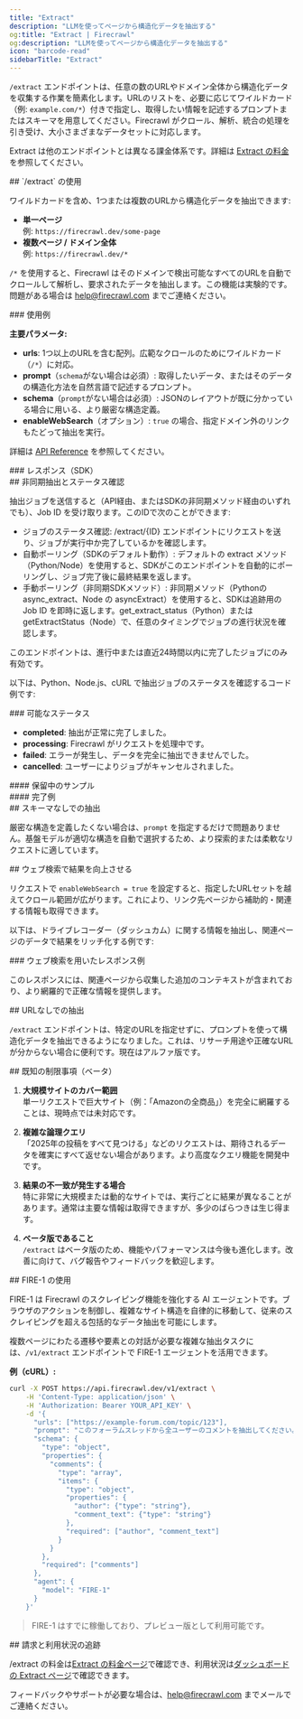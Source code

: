 ```yaml
---
title: "Extract"
description: "LLMを使ってページから構造化データを抽出する"
og:title: "Extract | Firecrawl"
og:description: "LLMを使ってページから構造化データを抽出する"
icon: "barcode-read"
sidebarTitle: "Extract"
---
```



`/extract` エンドポイントは、任意の数のURLやドメイン全体から構造化データを収集する作業を簡素化します。URLのリストを、必要に応じてワイルドカード（例: `example.com/*`）付きで指定し、取得したい情報を記述するプロンプトまたはスキーマを用意してください。Firecrawl がクロール、解析、統合の処理を引き受け、大小さまざまなデータセットに対応します。

<Info>Extract は他のエンドポイントとは異なる課金体系です。詳細は [Extract の料金](https://www.firecrawl.dev/extract#pricing) を参照してください。</Info>

<div id="using-extract">
  ## `/extract` の使用
</div>

ワイルドカードを含め、1つまたは複数のURLから構造化データを抽出できます:

- **単一ページ**  
  例: `https://firecrawl.dev/some-page`
- **複数ページ / ドメイン全体**  
  例: `https://firecrawl.dev/*`

`/*` を使用すると、Firecrawl はそのドメインで検出可能なすべてのURLを自動でクロールして解析し、要求されたデータを抽出します。この機能は実験的です。問題がある場合は [help@firecrawl.com](mailto:help@firecrawl.com) までご連絡ください。

<div id="example-usage">
  ### 使用例
</div>

<CodeGroup>

<ExtractPython />
<ExtractNode />
<ExtractCURL />

</CodeGroup>

**主要パラメータ:**

- **urls**: 1つ以上のURLを含む配列。広範なクロールのためにワイルドカード（`/*`）に対応。
- **prompt**（`schema`がない場合は必須）: 取得したいデータ、またはそのデータの構造化方法を自然言語で記述するプロンプト。
- **schema**（`prompt`がない場合は必須）: JSONのレイアウトが既に分かっている場合に用いる、より厳密な構造定義。
- **enableWebSearch**（オプション）: `true` の場合、指定ドメイン外のリンクもたどって抽出を実行。

詳細は [API Reference](https://docs.firecrawl.dev/api-reference/endpoint/extract) を参照してください。

<div id="response-sdks">
  ### レスポンス（SDK）
</div>

<ExtractOutput />

<div id="asynchronous-extraction-status-checking">
  ## 非同期抽出とステータス確認
</div>

抽出ジョブを送信すると（API経由、またはSDKの非同期メソッド経由のいずれでも）、Job ID を受け取ります。このIDで次のことができます:

- ジョブのステータス確認: /extract/{ID} エンドポイントにリクエストを送り、ジョブが実行中か完了しているかを確認します。
- 自動ポーリング（SDKのデフォルト動作）: デフォルトの extract メソッド（Python/Node）を使用すると、SDKがこのエンドポイントを自動的にポーリングし、ジョブ完了後に最終結果を返します。
- 手動ポーリング（非同期SDKメソッド）: 非同期メソッド（Pythonの async_extract、Node の asyncExtract）を使用すると、SDKは追跡用の Job ID を即時に返します。get_extract_status（Python）または getExtractStatus（Node）で、任意のタイミングでジョブの進行状況を確認します。

<Note>
  このエンドポイントは、進行中または直近24時間以内に完了したジョブにのみ有効です。
</Note>

以下は、Python、Node.js、cURL で抽出ジョブのステータスを確認するコード例です:

<CodeGroup>

<CheckExtractJobPython />
<CheckExtractJobJS />
<CheckExtractJobCURL />

</CodeGroup>

<div id="possible-states">
  ### 可能なステータス
</div>

- **completed**: 抽出が正常に完了しました。
- **processing**: Firecrawl がリクエストを処理中です。
- **failed**: エラーが発生し、データを完全に抽出できませんでした。
- **cancelled**: ユーザーによりジョブがキャンセルされました。

<div id="pending-example">
  #### 保留中のサンプル
</div>

<ExtractStatusPending />

<div id="completed-example">
  #### 完了例
</div>

<ExtractStatusDone />

<div id="extracting-without-a-schema">
  ## スキーマなしでの抽出
</div>

厳密な構造を定義したくない場合は、`prompt` を指定するだけで問題ありません。基盤モデルが適切な構造を自動で選択するため、より探索的または柔軟なリクエストに適しています。

<CodeGroup>

<ExtractNoSchemaPython />
<ExtractNoSchemaJS />
<ExtractNoSchemaCURL />

</CodeGroup>

<ExtractNoSchemaOutput />

<div id="improving-results-with-web-search">
  ## ウェブ検索で結果を向上させる
</div>

リクエストで `enableWebSearch = true` を設定すると、指定したURLセットを越えてクロール範囲が広がります。これにより、リンク先ページから補助的・関連する情報も取得できます。

以下は、ドライブレコーダー（ダッシュカム）に関する情報を抽出し、関連ページのデータで結果をリッチ化する例です:

<CodeGroup>

<ExtractWebSearchPython />
<ExtractWebSearchJS />
<ExtractWebSearchCURL />

</CodeGroup>

<div id="example-response-with-web-search">
  ### ウェブ検索を用いたレスポンス例
</div>

<ExtractWebSearchOutput />

このレスポンスには、関連ページから収集した追加のコンテキストが含まれており、より網羅的で正確な情報を提供します。

<div id="extracting-without-urls">
  ## URLなしでの抽出
</div>

`/extract` エンドポイントは、特定のURLを指定せずに、プロンプトを使って構造化データを抽出できるようになりました。これは、リサーチ用途や正確なURLが分からない場合に便利です。現在はアルファ版です。

<CodeGroup>

<ExtractWithoutURLsPython />
<ExtractWithoutURLsJS />
<ExtractWithoutURLsCURL />

</CodeGroup>

<div id="known-limitations-beta">
  ## 既知の制限事項（ベータ）
</div>

1. **大規模サイトのカバー範囲**  
   単一リクエストで巨大サイト（例：「Amazonの全商品」）を完全に網羅することは、現時点では未対応です。

2. **複雑な論理クエリ**  
   「2025年の投稿をすべて見つける」などのリクエストは、期待されるデータを確実にすべて返せない場合があります。より高度なクエリ機能を開発中です。

3. **結果の不一致が発生する場合**  
   特に非常に大規模または動的なサイトでは、実行ごとに結果が異なることがあります。通常は主要な情報は取得できますが、多少のばらつきは生じ得ます。

4. **ベータ版であること**  
   `/extract` はベータ版のため、機能やパフォーマンスは今後も進化します。改善に向けて、バグ報告やフィードバックを歓迎します。

<div id="using-fire-1">
  ## FIRE-1 の使用
</div>

FIRE-1 は Firecrawl のスクレイピング機能を強化する AI エージェントです。ブラウザのアクションを制御し、複雑なサイト構造を自律的に移動して、従来のスクレイピングを超える包括的なデータ抽出を可能にします。

複数ページにわたる遷移や要素との対話が必要な複雑な抽出タスクには、`/v1/extract` エンドポイントで FIRE-1 エージェントを活用できます。

**例（cURL）:**

```bash
curl -X POST https://api.firecrawl.dev/v1/extract \
    -H 'Content-Type: application/json' \
    -H 'Authorization: Bearer YOUR_API_KEY' \
    -d '{
      "urls": ["https://example-forum.com/topic/123"],
      "prompt": "このフォーラムスレッドから全ユーザーのコメントを抽出してください。",
      "schema": {
        "type": "object",
        "properties": {
          "comments": {
            "type": "array",
            "items": {
              "type": "object",
              "properties": {
                "author": {"type": "string"},
                "comment_text": {"type": "string"}
              },
              "required": ["author", "comment_text"]
            }
          }
        },
        "required": ["comments"]
      },
      "agent": {
        "model": "FIRE-1"
      }
    }'
```

> FIRE-1 はすでに稼働しており、プレビュー版として利用可能です。

<div id="billing-and-usage-tracking">
  ## 請求と利用状況の追跡
</div>

/extract の料金は[Extract の料金ページ](https://www.firecrawl.dev/extract#pricing)で確認でき、利用状況は[ダッシュボードの Extract ページ](https://www.firecrawl.dev/app/extract)で確認できます。

フィードバックやサポートが必要な場合は、[help@firecrawl.com](mailto:help@firecrawl.com) までメールでご連絡ください。